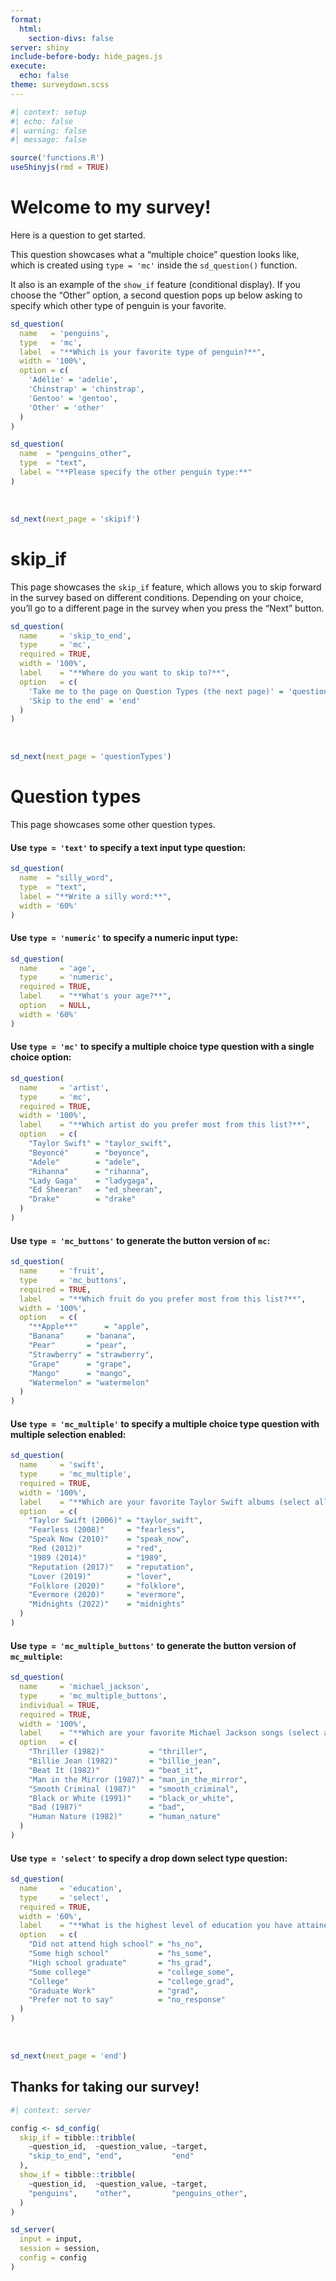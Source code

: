```yaml
---
format:
  html:
    section-divs: false
server: shiny
include-before-body: hide_pages.js
execute:
  echo: false
theme: surveydown.scss
---
```


```r
#| context: setup
#| echo: false
#| warning: false
#| message: false

source('functions.R')
useShinyjs(rmd = TRUE)
```

::: {#welcome .sd-page}

# Welcome to my survey!

Here is a question to get started.

This question showcases what a "multiple choice" question looks like, which is created using `type = 'mc'` inside the `sd_question()` function.

It also is an example of the `show_if` feature (conditional display). If you choose the "Other" option, a second question pops up below asking to specify which other type of penguin is your favorite.

```r
sd_question(
  name   = 'penguins',
  type   = 'mc',
  label  = "**Which is your favorite type of penguin?**",
  width = '100%',
  option = c(
    'Adélie' = 'adelie',
    'Chinstrap' = 'chinstrap',
    'Gentoo' = 'gentoo',
    'Other' = 'other'
  )
)

sd_question(
  name  = "penguins_other",
  type  = "text",
  label = "**Please specify the other penguin type:**"
)
```

<br>

```r
sd_next(next_page = 'skipif')
```

:::

::: {#skipif .sd-page}

# skip_if

This page showcases the `skip_if` feature, which allows you to skip forward in the survey based on different conditions. Depending on your choice, you'll go to a different page in the survey when you press the "Next" button.

```r
sd_question(
  name     = 'skip_to_end',
  type     = 'mc',
  required = TRUE,
  width = '100%',
  label    = "**Where do you want to skip to?**",
  option   = c(
    'Take me to the page on Question Types (the next page)' = 'question_types',
    'Skip to the end' = 'end'
  )
)
```

<br>

```r
sd_next(next_page = 'questionTypes')
```

:::

::: {#questionTypes .sd-page}

# Question types

This page showcases some other question types.

#### Use `type = 'text'` to specify a text input type question:

```r
sd_question(
  name  = "silly_word",
  type  = "text",
  label = "**Write a silly word:**",
  width = '60%'
)
```

#### Use `type = 'numeric'` to specify a numeric input type:

```r
sd_question(
  name     = 'age',
  type     = 'numeric',
  required = TRUE,
  label    = "**What's your age?**",
  option   = NULL,
  width = '60%'
)
```

#### Use `type = 'mc'` to specify a multiple choice type question with a single choice option:

```r
sd_question(
  name     = 'artist',
  type     = 'mc',
  required = TRUE,
  width = '100%',
  label    = "**Which artist do you prefer most from this list?**",
  option   = c(
    "Taylor Swift" = "taylor_swift",
    "Beyoncé"      = "beyonce",
    "Adele"        = "adele",
    "Rihanna"      = "rihanna",
    "Lady Gaga"    = "ladygaga",
    "Ed Sheeran"   = "ed_sheeran",
    "Drake"        = "drake"
  )
)
```

#### Use `type = 'mc_buttons'` to generate the button version of `mc`:

```r
sd_question(
  name     = 'fruit',
  type     = 'mc_buttons',
  required = TRUE,
  label    = "**Which fruit do you prefer most from this list?**",
  width = '100%',
  option   = c(
    "**Apple**"      = "apple",
    "Banana"     = "banana",
    "Pear"       = "pear",
    "Strawberry" = "strawberry",
    "Grape"      = "grape",
    "Mango"      = "mango",
    "Watermelon" = "watermelon"
  )
)
```

#### Use `type = 'mc_multiple'` to specify a multiple choice type question with multiple selection enabled:

```r
sd_question(
  name     = 'swift',
  type     = 'mc_multiple',
  required = TRUE,
  width = '100%',
  label    = "**Which are your favorite Taylor Swift albums (select all that apply)?**",
  option   = c(
    "Taylor Swift (2006)" = "taylor_swift",
    "Fearless (2008)"     = "fearless",
    "Speak Now (2010)"    = "speak_now",
    "Red (2012)"          = "red",
    "1989 (2014)"         = "1989",
    "Reputation (2017)"   = "reputation",
    "Lover (2019)"        = "lover",
    "Folklore (2020)"     = "folklore",
    "Evermore (2020)"     = "evermore",
    "Midnights (2022)"    = "midnights"
  )
)
```

#### Use `type = 'mc_multiple_buttons'` to generate the button version of `mc_multiple`:

```r
sd_question(
  name     = 'michael_jackson',
  type     = 'mc_multiple_buttons',
  individual = TRUE,
  required = TRUE,
  width = '100%',
  label    = "**Which are your favorite Michael Jackson songs (select all that apply)?**",
  option   = c(
    "Thriller (1982)"          = "thriller",
    "Billie Jean (1982)"       = "billie_jean",
    "Beat It (1982)"           = "beat_it",
    "Man in the Mirror (1987)" = "man_in_the_mirror",
    "Smooth Criminal (1987)"   = "smooth_criminal",
    "Black or White (1991)"    = "black_or_white",
    "Bad (1987)"               = "bad",
    "Human Nature (1982)"      = "human_nature"
  )
)
```

#### Use `type = 'select'` to specify a drop down select type question:

```r
sd_question(
  name     = 'education',
  type     = 'select',
  required = TRUE,
  width = '60%',
  label    = "**What is the highest level of education you have attained?**",
  option   = c(
    "Did not attend high school" = "hs_no",
    "Some high school"           = "hs_some",
    "High school graduate"       = "hs_grad",
    "Some college"               = "college_some",
    "College"                    = "college_grad",
    "Graduate Work"              = "grad",
    "Prefer not to say"          = "no_response"
  )
)
```

<br>

```r
sd_next(next_page = 'end')
```

:::

::: {#end .sd-page}

## Thanks for taking our survey!

:::

```r
#| context: server

config <- sd_config(
  skip_if = tibble::tribble(
    ~question_id,  ~question_value, ~target,
    "skip_to_end", "end",           "end"
  ),
  show_if = tibble::tribble(
    ~question_id,  ~question_value, ~target,
    "penguins",    "other",         "penguins_other",
  )
)

sd_server(
  input = input,
  session = session,
  config = config
)
```
